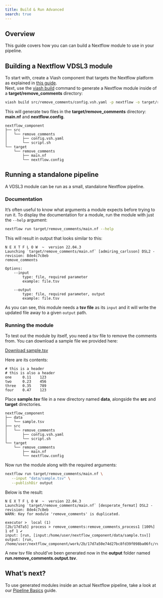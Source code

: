 ```yaml
---
title: Build & Run Advanced
search: true
---
```


## Overview

This guide covers how you can can build a Nextflow module to use in your pipeline.

## Building a Nextflow VDSL3 module

To start with, create a Viash component that targets the Nextflow platform as explained in [this guide](/documentation/guide/component/creation/nextflow.html).  
Next, use the [viash build](/documentation/reference/viash/build.html) command to generate a Nextflow module inside of a **target/remove_comments** directory:

```bash
viash build src/remove_comments/config.vsh.yaml -p nextflow -o target/remove_comments
```   

This will generate two files in the **target/remove_comments** directory: **main.nf** and **nextflow.config**.

```
nextflow_component
├── src
│   └── remove_comments
│       ├── config.vsh.yaml
│       └── script.sh
└── target
    └── remove_comments
        ├── main.nf
        └── nextflow.config
```

## Running a standalone pipeline

A VDSL3 module can be run as a small, standalone Nextflow pipeline.  

### Documentation

It's often useful to know what arguments a module expects before trying to run it. To display the documentation for a module, run the module with just the `--help` argument:

```bash
nextflow run target/remove_comments/main.nf --help
```

This will result in output that looks similar to this:

```
N E X T F L O W  ~  version 22.04.3
Launching `target/remove_comments/main.nf` [admiring_carlsson] DSL2 - revision: 8de4c7c8eb
remove_comments

Options:
    --input
        type: file, required parameter
        example: file.tsv

    --output
        type: file, required parameter, output
        example: file.tsv
```

As you can see, this module needs a **tsv file** as its `input` and it will write the updated file away to a given `output` path.

### Running the module

To test out the module by itself, you need a tsv file to remove the comments from.
You can download a sample file we provided here: 

<!-- [Download sample.tsv](/download/remove_comments/sample.tsv "download"){#btn-download .btn-action .btn .btn-info .btn-lg role="button"} -->
<a href="/download/remove_comments/sample.tsv" id="btn-download" class="btn btn-info btn-md" role="button" download>Download sample.tsv</a>

Here are its contents:

```
# this is a header		
# this is also a header		
one     0.11	123
two	    0.23	456
three	0.35	789
four	0.47	123
```

Place **sample.tsv** file in a new directory named **data**, alongside the **src** and **target** directories.

```
nextflow_component
├── data
│   └── sample.tsv
├── src
│   └── remove_comments
│       ├── config.vsh.yaml
│       └── script.sh
└── target
    └── remove_comments
        ├── main.nf
        └── nextflow.config
```

Now run the module along with the required arguments:

```bash
nextflow run target/remove_comments/main.nf \
   --input "data/sample.tsv" \
   --publishDir output
```

Below is the result:

```
N E X T F L O W  ~  version 22.04.3
Launching `target/remove_comments/main.nf` [desperate_fermat] DSL2 - revision: 8de4c7c8eb
WARN: Key for module 'remove_comments' is duplicated.

executor >  local (1)
[2b/17d7a5] process > remove_comments:remove_comments_process1 [100%] 1 of 1 ✔
input: [run, [input:/home/user/nextflow_component/data/sample.tsv]]
output: [run, /home/user/nextflow_component/work/2b/17d7a50e74d27bc8fd39f098ba06fc/run.remove_comments.output.tsv]
```

A new tsv file should've been generated now in the **output** folder named **run.remove_comments.output.tsv**.

## What's next?

To use generated modules inside an actual Nextflow pipeline, take a look at our [Pipeline Basics](/documentation/guide/data-workflow/nextflow-pipeline/pipeline-basics.html) guide.